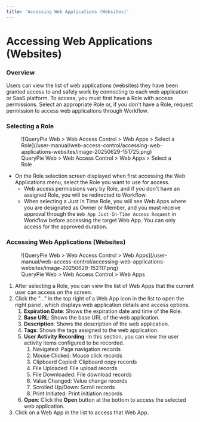 ```yaml
---
title: 'Accessing Web Applications (Websites)'
---
```


# Accessing Web Applications (Websites)

### Overview

Users can view the list of web applications (websites) they have been granted access to and safely work by connecting to each web application or SaaS platform. To access, you must first have a Role with access permissions. Select an appropriate Role or, if you don't have a Role, request permission to access web applications through Workflow.

### Selecting a Role

<figure data-layout="center" data-align="center">
![QueryPie Web &gt; Web Access Control &gt; Web Apps &gt; Select a Role](/user-manual/web-access-control/accessing-web-applications-websites/image-20250629-151725.png)
<figcaption>
QueryPie Web &gt; Web Access Control &gt; Web Apps &gt; Select a Role
</figcaption>
</figure>

* On the Role selection screen displayed when first accessing the Web Applications menu, select the Role you want to use for access.
    * Web access permissions vary by Role, and if you don't have an assigned Role, you will be redirected to Workflow.
    * When selecting a Just In Time Role, you will see Web Apps where you are designated as Owner or Member, and you must receive approval through the `Web App Just-In-Time Access Request` in Workflow before accessing the target Web App. You can only access for the approved duration.

### Accessing Web Applications (Websites)

<figure data-layout="center" data-align="center">
![QueryPie Web &gt; Web Access Control &gt; Web Apps](/user-manual/web-access-control/accessing-web-applications-websites/image-20250629-152117.png)
<figcaption>
QueryPie Web &gt; Web Access Control &gt; Web Apps
</figcaption>
</figure>

1. After selecting a Role, you can view the list of Web Apps that the current user can access on the screen.
2. Click the "..." in the top right of a Web App icon in the list to open the right panel, which displays web application details and access options.
    1. **Expiration Date**: Shows the expiration date and time of the Role.
    2. **Base URL**: Shows the base URL of the web application.
    3. **Description**: Shows the description of the web application.
    4. **Tags**: Shows the tags assigned to the web application.
    5. **User Activity Recording**: In this section, you can view the user activity items configured to be recorded.
        1. Navigated: Page navigation records
        2. Mouse Clicked: Mouse click records
        3. Clipboard Copied: Clipboard copy records
        4. File Uploaded: File upload records
        5. File Downloaded: File download records
        6. Value Changed: Value change records
        7. Scrolled Up/Down: Scroll records
        8. Print Initiated: Print initiation records
    6. **Open**: Click the **Open** button at the bottom to access the selected web application.
3. Click on a Web App in the list to access that Web App.